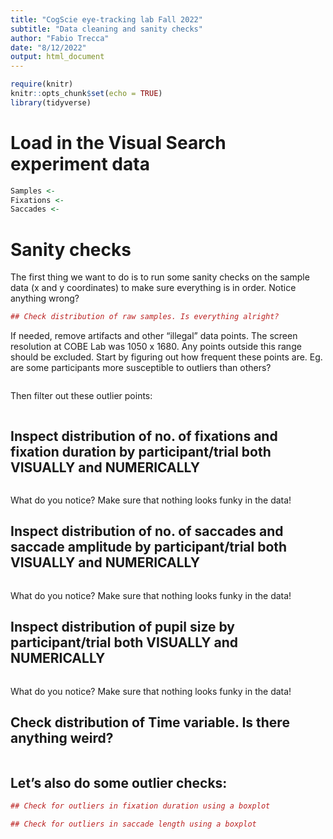 ---
title: "CogScie eye-tracking lab Fall 2022"
subtitle: "Data cleaning and sanity checks"
author: "Fabio Trecca"
date: "8/12/2022"
output: html_document
---

```{r setup, include=FALSE}
require(knitr)
knitr::opts_chunk$set(echo = TRUE)
library(tidyverse)
```

# Load in the Visual Search experiment data
```{r}
Samples <- 
Fixations <- 
Saccades <- 
```

# Sanity checks

The first thing we want to do is to run some sanity checks on the sample data (x and y coordinates) to make sure everything is in order. Notice anything wrong?

```{r}
## Check distribution of raw samples. Is everything alright?

```

If needed, remove artifacts and other "illegal" data points. The screen resolution at COBE Lab was 1050 x 1680. Any points outside this range should be excluded. Start by figuring out how frequent these points are. Eg. are some participants more susceptible to outliers than others?

```{r}

```

Then filter out these outlier points:

```{r}

```


## Inspect distribution of no. of fixations and fixation duration by participant/trial both VISUALLY and NUMERICALLY

```{r}

```

What do you notice? Make sure that nothing looks funky in the data!

## Inspect distribution of no. of saccades and saccade amplitude by participant/trial both VISUALLY and NUMERICALLY

```{r}

```

What do you notice? Make sure that nothing looks funky in the data!

## Inspect distribution of pupil size by participant/trial both VISUALLY and NUMERICALLY

```{r}

```

What do you notice? Make sure that nothing looks funky in the data!

## Check distribution of Time variable. Is there anything weird?

```{r}

```

## Let's also do some outlier checks:

```{r}
## Check for outliers in fixation duration using a boxplot

```

```{r}
## Check for outliers in saccade length using a boxplot

```

